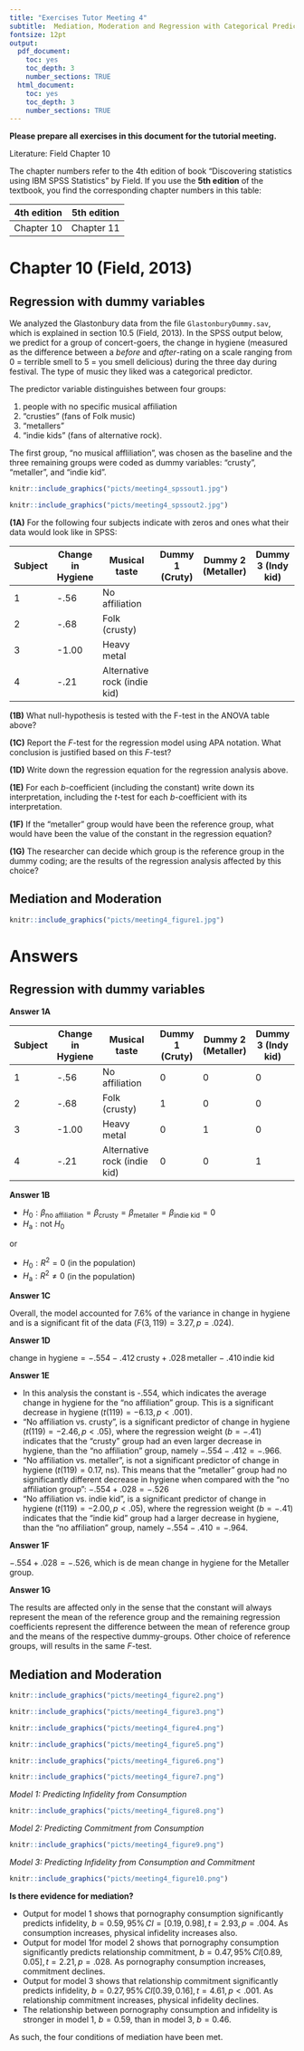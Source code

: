 ```yaml
---
title: "Exercises Tutor Meeting 4"
subtitle:  Mediation, Moderation and Regression with Categorical Predictors
fontsize: 12pt
output:
  pdf_document:
    toc: yes
    toc_depth: 3
    number_sections: TRUE
  html_document:
    toc: yes
    toc_depth: 3
    number_sections: TRUE
---
```


\vspace{20ex}

**Please prepare all exercises in this document for the tutorial meeting.**

Literature: Field Chapter 10

The chapter numbers refer to the 4th edition of book "Discovering statistics using IBM SPSS Statistics" by Field. If you use the **5th edition** of the textbook, you find the corresponding chapter numbers in this table:

| **4th** edition | **5th** edition |
| --------------- | --------------- |
| Chapter 10      | Chapter 11      |


\newpage

# Chapter 10 (Field, 2013)

## Regression with dummy variables


We analyzed the Glastonbury data from the file `GlastonburyDummy.sav`, which is explained in section 10.5 (Field, 2013). In the SPSS output below, we predict for a group of concert-goers, the change in hygiene (measured as the difference between a *before* and *after*-rating on a scale ranging from 0 = terrible smell to 5 = you smell delicious) during the three day during festival. The type of music they liked was a categorical predictor.

The predictor variable distinguishes between four groups:

1. people with no specific musical affiliation
2. “crusties” (fans of Folk music)
3. “metallers”
4. “indie kids” (fans of alternative rock).

The first group, “no musical affliliation”, was chosen as the baseline and the three remaining groups were coded as dummy variables: “crusty”, “metaller”, and “indie kid”.


```r
knitr::include_graphics("picts/meeting4_spssout1.jpg")
```

```r
knitr::include_graphics("picts/meeting4_spssout2.jpg")
```

\newpage

**(1A)**
For the following four subjects indicate with zeros and ones what their data would look like in SPSS:

| Subject | Change in Hygiene | Musical taste                | Dummy 1 (Cruty) | Dummy 2 (Metaller) | Dummy 3 (Indy kid) |
| ------- | ----------------- | ---------------------------- | --------------- | ------------------ | ------------------ |
| 1       | -.56              | No affiliation               |                 |                    |                    |
| 2       | -.68              | Folk (crusty)                |                 |                    |                    |
| 3       | -1.00             | Heavy metal                  |                 |                    |                    |
| 4       | -.21              | Alternative rock (indie kid) |                 |                    |                    |


**(1B)**
What null-hypothesis is tested with the F-test in the ANOVA table above?

**(1C)**
Report the $F$-test for the regression model using APA notation. What conclusion is justified based on this $F$-test?

**(1D)**
Write down the regression equation for the regression analysis above.

**(1E)**
For each $b$-coefficient (including the constant) write down its interpretation, including the $t$-test for each $b$-coefficient with its interpretation.

**(1F)**
If the “metaller” group would have been the reference group, what would have been the value of the constant in the regression equation?

**(1G)**
The researcher can decide which group is the reference group in the dummy coding; are the results of the regression analysis affected by this choice?


## Mediation and Moderation


```r
knitr::include_graphics("picts/meeting4_figure1.jpg")
```


\newpage
\appendix
# Answers

## Regression with dummy variables

**Answer 1A**

| Subject | Change in Hygiene | Musical taste                | Dummy 1 (Cruty) | Dummy 2 (Metaller) | Dummy 3 (Indy kid) |
| ------- | ----------------- | ---------------------------- | --------------- | ------------------ | ------------------ |
| 1       | -.56              | No affiliation               | 0               | 0                  | 0                  |
| 2       | -.68              | Folk (crusty)                | 1               | 0                  | 0                  |
| 3       | -1.00             | Heavy metal                  | 0               | 1                  | 0                  |
| 4       | -.21              | Alternative rock (indie kid) | 0               | 0                  | 1                  |

**Answer 1B**

* $H_0: \beta_\text{no affiliation} = \beta_\text{crusty} = \beta_\text{metaller}  = \beta_\text{indie kid} = 0$
* $H_\text{a}: \text{not } H_0$

or

* $H_0: R^2 = 0$ (in the population)
* $H_\text{a}: R^2 \neq 0$ (in the population)


**Answer 1C**

Overall, the model accounted for 7.6% of the variance in change in hygiene and is a significant fit of the data ($F(3,119) = 3.27, p = .024$).


**Answer 1D**

$\text{change in hygiene} = -.554 -.412\,\text{crusty} + .028\,\text{metaller} - .410\,\text{indie kid}$


**Answer 1E**

* In this analysis the constant is -.554, which indicates the average change in hygiene for the “no affiliation” group. This is a significant decrease in hygiene ($t(119) = -6.13, p < .001$).
* “No affiliation vs. crusty”, is a significant predictor of change in hygiene ($t(119) = -2.46, p < .05$), where the regression weight ($b = -.41$) indicates that the “crusty” group had an even larger decrease in hygiene, than the “no affiliation” group, namely $-.554 -.412 = -.966$.
* “No affiliation vs. metaller”, is not a significant predictor of change in hygiene ($t(119) = 0.17$, ns). This means that the “metaller” group had no significantly different decrease in hygiene when compared with the “no affiliation group”: $-.554 + .028 = -.526$
* “No affiliation vs. indie kid”, is a significant predictor of change in hygiene ($t(119) = -2.00, p < .05$), where the regression weight ($b = -.41$) indicates that the “indie kid” group had a larger decrease in hygiene, than the “no affiliation” group, namely $-.554 -.410 = -.964$.


**Answer 1F**

$-.554 + .028 = -.526$, which is de mean change in hygiene for the Metaller group.


**Answer 1G**

The results are affected only in the sense that the constant will always represent the mean of the reference group and the remaining regression coefficients represent the difference between the mean of reference group and the means of the respective dummy-groups. Other choice of reference groups, will results in the same $F$-test.

## Mediation and Moderation


```r
knitr::include_graphics("picts/meeting4_figure2.png")
```

```r
knitr::include_graphics("picts/meeting4_figure3.png")
```
```r
knitr::include_graphics("picts/meeting4_figure4.png")
```
```r
knitr::include_graphics("picts/meeting4_figure5.png")
```
```r
knitr::include_graphics("picts/meeting4_figure6.png")
```
```r
knitr::include_graphics("picts/meeting4_figure7.png")
```

\newpage
*Model 1: Predicting Infidelity from Consumption*

```r
knitr::include_graphics("picts/meeting4_figure8.png")
```

\newpage
*Model 2: Predicting Commitment from Consumption*

```r
knitr::include_graphics("picts/meeting4_figure9.png")
```


\newpage
*Model 3: Predicting Infidelity from Consumption and Commitment*

```r
knitr::include_graphics("picts/meeting4_figure10.png")
```

**Is there evidence for mediation?**

* Output for model 1 shows that pornography consumption significantly predicts infidelity, $b = 0.59, 95\%\,CI=[0.19, 0.98], t = 2.93, p = .004$. As consumption increases, physical infidelity increases also.
* Output for model 1for model 2 shows that pornography consumption significantly predicts relationship commitment, $b = 0.47, 95\%\,CI [ 0.89, 0.05], t = 2.21, p = .028$. As pornography consumption increases, commitment declines.
* Output for model 3 shows that relationship commitment significantly predicts infidelity, $b = 0.27, 95\%\,CI [ 0.39, 0.16], t = 4.61, p < .001$. As relationship commitment increases, physical infidelity declines.
* The relationship between pornography consumption and infidelity is stronger in model 1, $b = 0.59$, than in model 3, $b = 0.46$.

As such, the four conditions of mediation have been met.
